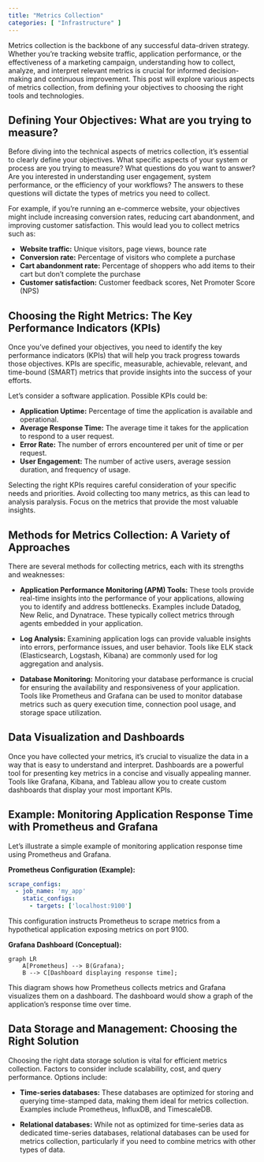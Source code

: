 ```yaml
---
title: "Metrics Collection"
categories: [ "Infrastructure" ]
---
```



Metrics collection is the backbone of any successful data-driven strategy. Whether you're tracking website traffic, application performance, or the effectiveness of a marketing campaign, understanding how to collect, analyze, and interpret relevant metrics is crucial for informed decision-making and continuous improvement. This post will explore various aspects of metrics collection, from defining your objectives to choosing the right tools and technologies.

## Defining Your Objectives: What are you trying to measure?

Before diving into the technical aspects of metrics collection, it's essential to clearly define your objectives. What specific aspects of your system or process are you trying to measure? What questions do you want to answer? Are you interested in understanding user engagement, system performance, or the efficiency of your workflows? The answers to these questions will dictate the types of metrics you need to collect.

For example, if you're running an e-commerce website, your objectives might include increasing conversion rates, reducing cart abandonment, and improving customer satisfaction. This would lead you to collect metrics such as:

-   **Website traffic:** Unique visitors, page views, bounce rate
-   **Conversion rate:** Percentage of visitors who complete a purchase
-   **Cart abandonment rate:** Percentage of shoppers who add items to their cart but don't complete the purchase
-   **Customer satisfaction:** Customer feedback scores, Net Promoter Score (NPS)

## Choosing the Right Metrics: The Key Performance Indicators (KPIs)

Once you've defined your objectives, you need to identify the key performance indicators (KPIs) that will help you track progress towards those objectives. KPIs are specific, measurable, achievable, relevant, and time-bound (SMART) metrics that provide insights into the success of your efforts.

Let's consider a software application. Possible KPIs could be:

-   **Application Uptime:** Percentage of time the application is available and operational.
-   **Average Response Time:** The average time it takes for the application to respond to a user request.
-   **Error Rate:** The number of errors encountered per unit of time or per request.
-   **User Engagement:** The number of active users, average session duration, and frequency of usage.

Selecting the right KPIs requires careful consideration of your specific needs and priorities. Avoid collecting too many metrics, as this can lead to analysis paralysis. Focus on the metrics that provide the most valuable insights.

## Methods for Metrics Collection: A Variety of Approaches

There are several methods for collecting metrics, each with its strengths and weaknesses:

-   **Application Performance Monitoring (APM) Tools:** These tools provide real-time insights into the performance of your applications, allowing you to identify and address bottlenecks. Examples include Datadog, New Relic, and Dynatrace. These typically collect metrics through agents embedded in your application.

-   **Log Analysis:** Examining application logs can provide valuable insights into errors, performance issues, and user behavior. Tools like ELK stack (Elasticsearch, Logstash, Kibana) are commonly used for log aggregation and analysis.

-   **Database Monitoring:** Monitoring your database performance is crucial for ensuring the availability and responsiveness of your application. Tools like Prometheus and Grafana can be used to monitor database metrics such as query execution time, connection pool usage, and storage space utilization.

## Data Visualization and Dashboards

Once you have collected your metrics, it's crucial to visualize the data in a way that is easy to understand and interpret. Dashboards are a powerful tool for presenting key metrics in a concise and visually appealing manner. Tools like Grafana, Kibana, and Tableau allow you to create custom dashboards that display your most important KPIs.

## Example: Monitoring Application Response Time with Prometheus and Grafana

Let's illustrate a simple example of monitoring application response time using Prometheus and Grafana.

**Prometheus Configuration (Example):**

``` yaml
scrape_configs:
  - job_name: 'my_app'
    static_configs:
      - targets: ['localhost:9100']
```

This configuration instructs Prometheus to scrape metrics from a hypothetical application exposing metrics on port 9100.

**Grafana Dashboard (Conceptual):**

```mermaid
graph LR
    A[Prometheus] --> B(Grafana);
    B --> C[Dashboard displaying response time];
```

This diagram shows how Prometheus collects metrics and Grafana visualizes them on a dashboard. The dashboard would show a graph of the application's response time over time.

## Data Storage and Management: Choosing the Right Solution

Choosing the right data storage solution is vital for efficient metrics collection. Factors to consider include scalability, cost, and query performance. Options include:

-   **Time-series databases:** These databases are optimized for storing and querying time-stamped data, making them ideal for metrics collection. Examples include Prometheus, InfluxDB, and TimescaleDB.

-   **Relational databases:** While not as optimized for time-series data as dedicated time-series databases, relational databases can be used for metrics collection, particularly if you need to combine metrics with other types of data.



